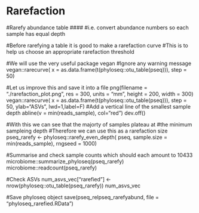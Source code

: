 # Rarefaction

#Rarefy abundance table ####
#i.e. convert abundance numbers so each sample has equal depth

#Before rarefying a table it is good to make a rarefaction curve
#This is to help us choose an appropriate rarefaction threshold

#We will use the very useful package vegan
#Ignore any warning message
vegan::rarecurve(
  x = as.data.frame(t(phyloseq::otu_table(pseq))), step = 50)

#Let us improve this and save it into a file
png(filename = "./rarefaction_plot.png", res = 300,
    units = "mm", height = 200, width = 300)
vegan::rarecurve(
  x = as.data.frame(t(phyloseq::otu_table(pseq))), step = 50,
  ylab="ASVs", lwd=1,label=F)
#Add a vertical line of the smallest sample depth
abline(v = min(reads_sample), col="red")
dev.off()

#With this we can see that the majorty of samples plateau at 
#the minimum sampleing depth
#Therefore we can use this as a rarefaction size
pseq_rarefy <- 
  phyloseq::rarefy_even_depth(
    pseq, sample.size = min(reads_sample), rngseed = 1000)

#Summarise and check sample counts which should each amount to 10433
microbiome::summarize_phyloseq(pseq_rarefy)
microbiome::readcount(pseq_rarefy)

#Check ASVs
num_asvs_vec["rarefied"] <- nrow(phyloseq::otu_table(pseq_rarefy))
num_asvs_vec

#Save phyloseq object
save(pseq_relpseq_rarefyabund, file = "phyloseq_rarefied.RData")
